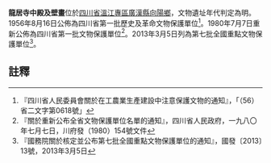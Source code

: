 {{msg:四川省文物保護單位
|名稱 = 龍居寺中殿及壁畫
|編號 = 42
|圖片 = 
|級別 = S01
|分類 = 
|時代 = [[明代|明代]]
|地点 = [[四川省|四川省]][[溫江專區|溫江專區]][[廣漢縣|廣漢縣]][[向陽鄉|向陽鄉]]
|坐標 =
|登錄 = 1956年8月16日
}}
{{msg:四川省文物保護單位
|名稱 = 龍居寺中殿及壁畫
|編號 = 90
|圖片 = 
|級別 = S1
|分類 = 
|時代 = [[明代|明代]]
|地点 = [[四川省|四川省]][[廣漢縣|廣漢縣]]
|坐標 =
|登錄 = 1980年7月7日
}}
{{msg:四川省文物保護單位
|名稱 = 龍居寺中殿
|編號 = 1314
|圖片 = 
|級別 = 107
|分類 = 
|時代 = 明
|地点 = [[四川省|四川省]][[德陽市|德陽市]][[廣漢市|廣漢市]]
|坐標 =
|登錄 = 2013年3月5日
}}
'''龍居寺中殿及壁畫'''位於[[四川省|四川省]][[溫江專區|溫江專區]][[廣漢縣|廣漢縣]][[向陽鄉|向陽鄉]]，文物遺址年代判定為明。1956年8月16日公佈為四川省第一批歷史及革命文物保護單位<ref>『四川省人民委員會關於在工農業生產建設中注意保護文物的通知』，「（56）省二文字第0618號」</ref>。1980年7月7日重新公佈為四川省第一批文物保護單位<ref>『關於重新公布全省文物保護單位名單的通知』，四川省人民政府，一九八〇年七月七日，川府發（1980）154號文件</ref>。2013年3月5日列為第七批全國重點文物保護單位<ref>『國務院關於核定並公布第七批全國重點文物保護單位的通知』，國發〔2013〕13號，2013年3月5日</ref>。
==註釋==
{{reflist}}
{{文物保護單位小作品}}
{{四川全國重點文物保護單位}}